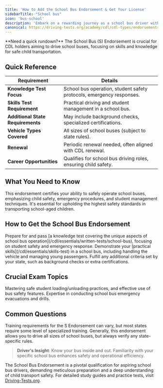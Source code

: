 ```yaml
---
title: 'How to Add the School Bus Endorsement & Get Your License'
sidebarTitle: "School bus"
icon: 'bus-school'
description: 'Embark on a rewarding journey as a school bus driver with our guide to acquiring a School Bus Endorsement for your CDL. We cover all you need to know about requirements, safety protocols, and industry best practices.'
canonical: https://driving-tests.org/academy/cdl/cdl-types/endorsements/school-bus
---
```

<Snippet file="andrei.mdx" />
<Tip>**Need a quick rundown?** The School Bus (S) Endorsement is crucial for CDL holders aiming to drive school buses, focusing on skills and knowledge for safe child transportation.</Tip>

<Snippet file="school-bus-endorsement-diagram.mdx" />

## Quick Reference

| **Requirement** | **Details** |
|-----------------|-------------|
| **Knowledge Test Focus** | School bus operation, student safety protocols, emergency responses. |
| **Skills Test Requirement** | Practical driving and student management in a school bus. |
| **Additional State Requirements** | May include background checks, specialized certifications. |
| **Vehicle Types Covered** | All sizes of school buses (subject to state rules). |
| **Renewal** | Periodic renewal needed, often aligned with CDL renewal. |
| **Career Opportunities** | Qualifies for school bus driving roles, ensuring child safety. |

## What You Need to Know

<AccordionGroup>
  <Accordion title="Overview of the S Endorsement">
    This endorsement certifies your ability to safely operate school buses, emphasizing child safety, emergency procedures, and student management techniques.
  </Accordion>

  <Accordion title="The Significance of the S Endorsement">
    It's essential for upholding the highest safety standards in transporting school-aged children.
  </Accordion>
</AccordionGroup>

## How to Get the School Bus Endorsement

<Steps>
  <Step title="Knowledge Test">
    Prepare for and pass [a knowledge test covering the unique aspects of school bus operation](/cdl/essentials/written-tests/school-bus), focusing on student safety and emergency response.
  </Step>

  <Step title="Skills Test">
    Demonstrate your [practical skills](/cdl/essentials/skills-test) in a school bus, including handling the vehicle and managing young passengers.
  </Step>

  <Step title="State-Specific Requirements">
    Fulfill any additional criteria set by your state, such as background checks or extra certifications.
  </Step>
</Steps>

## Crucial Exam Topics

<CardGroup cols={2}>
  <Card title="Prioritizing Student Safety" icon="user-shield">
    Mastering safe student loading/unloading practices, and effective use of bus safety features.
  </Card>

  <Card title="Emergency Procedures" icon="exclamation">
    Expertise in conducting school bus emergency evacuations and drills.
  </Card>
</CardGroup>

## Common Questions

<AccordionGroup>
  <Accordion title="Requirement for Additional Training">
    Training requirements for the S Endorsement can vary, but most states require some level of specialized training.
  </Accordion>

  <Accordion title="School Bus Size Limitations">
    Generally, this endorsement allows you to drive all sizes of school buses, but always verify any state-specific rules.
  </Accordion>
</AccordionGroup>

> **Driver's Insight**: Know your bus inside and out. Familiarity with your specific school bus enhances safety and operational efficiency.


The School Bus Endorsement is a pivotal qualification for aspiring school bus drivers, demanding meticulous preparation and a deep understanding of child transport safety. For detailed study guides and practice tests, visit [Driving-Tests.org](https://driving-tests.org).

<Snippet file="cdl-premium.mdx" />
